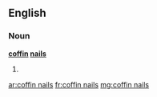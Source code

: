 ==English==

===Noun===
'''[[coffin]] [[nail]]s'''

# {{plural of|coffin nail}}

[[ar:coffin nails]]
[[fr:coffin nails]]
[[mg:coffin nails]]